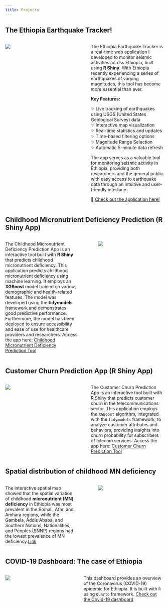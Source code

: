 ```yaml
---
title: Projects
---
```


## The Ethiopia Earthquake Tracker!

::: columns
::: {.column width="45%"}
![](img/eth-eartquake-tracker.jpg)
:::

::: {.column width="5%"}
:::

::: {.column width="50%"}

The Ethiopia Earthquake Tracker is a real-time web application I developed to monitor seismic activities across Ethiopia, built using **R Shiny**. With Ethiopia recently experiencing a series of earthquakes of varying magnitudes, this tool has become more essential than ever.

**Key Features:**

✨ Live tracking of earthquakes using USGS (United States Geological Survey) data  
✨ Interactive map visualization  
✨ Real-time statistics and updates  
✨ Time-based filtering options  
✨ Magnitude Range Selection  
✨ Automatic 5-minute data refresh  

The app serves as a valuable tool for monitoring seismic activity in Ethiopia, providing both researchers and the general public with easy access to earthquake data through an intuitive and user-friendly interface.

🔗 [Check out the application here!](https://0194598d-2226-dd34-14a9-412189b7b1dc.share.connect.posit.cloud/)  
:::
:::

## Childhood Micronutrient Deficiency Prediction (R Shiny App)

::: columns
::: {.column width="50%"}

The Childhood Micronutrient Deficiency Prediction App is an interactive tool built with **R Shiny** that predicts childhood micronutrient deficiency. This application predicts childhood micronutrient deficiency using machine learning. It employs an **XGBoost** model trained on various demographic and health-related features. The model was developed using the **tidymodels** framework and demonstrates good predictive performance. Furthermore, the model has been deployed to ensure accessibility and ease of use for healthcare providers and researchers. Access the app here: [Childhood Micronutrient Deficiency Prediction Tool](https://0194116f-8c9c-5c28-a013-67ea84d093e2.share.connect.posit.cloud/)

:::

::: {.column width="5%"}
:::

::: {.column width="45%"}
![](img/mnd-prediction-app.gif)
:::
:::


## Customer Churn Prediction App (R Shiny App)

::: columns
::: {.column width="45%"}
![](img/shiny-churn-pred-app.gif)
:::

::: {.column width="5%"}
:::

::: {.column width="50%"}

The Customer Churn Prediction App is an interactive tool built with R Shiny that predicts customer churn in the telecommunications sector. This application employs the `XGBoost` algorithm, integrated with the `tidymodels` framework, to analyze customer attributes and behaviors, providing insights into churn probability for subscribers of telecom services. Access the app here: [Customer Churn Prediction Tool](https://0193b6f9-2fb2-3ecb-98eb-06390ec0cf9b.share.connect.posit.cloud/)
:::
:::


## Spatial distribution of childhood MN deficiency

::: columns
::: {.column width="50%"}

The interactive spatial map showed that the spatial variation of childhood **micronutrient (MN) deficiency** in Ethiopia was most prevalent in the Somali, Afar, and Amhara regions, while the Gambela, Addis Ababa, and Southern Nations, Nationalities, and Peoples (SNNP) regions had the lowest prevalence of MN deficiency.[Link](https://leykungetaneh.quarto.pub/spatial-distribution-of-childhood-mn-deficiency/)
:::

::: {.column width="5%"}
:::

::: {.column width="45%"}
![](img/spatial_map.jpg)
:::
:::

## COVID-19 Dashboard: The case of Ethiopia

::: columns
::: {.column width="40%"}
![](img/covid-19-q-dashboard.jpg)
:::

::: {.column width="5%"}
:::

::: {.column width="55%"}

This dashboard provides an overview of the Coronavirus (COVID-19) epidemic for Ethiopia. It is built with `R` using `Quarto` framework. [Check out the Covid-19 dashboard](https://leykungetaneh.quarto.pub/covid-19-in-ethiopia/covid-19-et-dashboard.html){target="_blank"}
:::
:::
